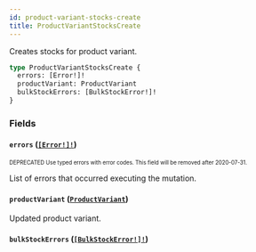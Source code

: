 ```yaml
---
id: product-variant-stocks-create
title: ProductVariantStocksCreate
---
```


Creates stocks for product variant.

```graphql
type ProductVariantStocksCreate {
  errors: [Error!]!
  productVariant: ProductVariant
  bulkStockErrors: [BulkStockError!]!
}
```

### Fields

#### `errors` ([`[Error!]!`](/api-reference/objects/error.mdx))

<sub><sup><span className="deprecatedTag">DEPRECATED</span> Use typed errors with error codes. This field will be removed after 2020-07-31.</sup></sub>

List of errors that occurred executing the mutation.

#### `productVariant` ([`ProductVariant`](/api-reference/objects/product-variant.mdx))

Updated product variant.

#### `bulkStockErrors` ([`[BulkStockError!]!`](/api-reference/objects/bulk-stock-error.mdx))
